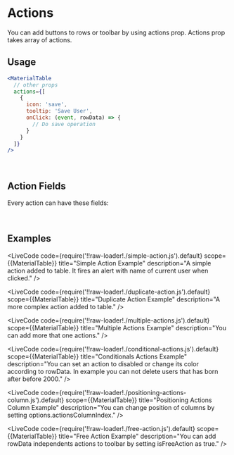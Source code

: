 
# Actions

You can add buttons to rows or toolbar by using actions prop. Actions prop takes array of actions.

## Usage

```jsx
<MaterialTable
  // other props
  actions={[
    {
      icon: 'save',
      tooltip: 'Save User',
      onClick: (event, rowData) => {
        // Do save operation
      }
    }
  ]}
/>
```

<br/>

## Action Fields

Every action can have these fields:

<ActionProps/><br/>

## Examples

<LiveCode
  code={require('!!raw-loader!./simple-action.js').default}
  scope={{MaterialTable}}
  title="Simple Action Example"
  description="A simple action added to table. It fires an alert with name of current user when clicked."
/>

<LiveCode
  code={require('!!raw-loader!./duplicate-action.js').default}
  scope={{MaterialTable}}
  title="Duplicate Action Example"
  description="A more complex action added to table."
/>

<LiveCode
  code={require('!!raw-loader!./multiple-actions.js').default}
  scope={{MaterialTable}}
  title="Multiple Actions Example"
  description="You can add more that one actions."
/>

<LiveCode
  code={require('!!raw-loader!./conditional-actions.js').default}
  scope={{MaterialTable}}
  title="Conditionals Actions Example"
  description="You can set an action to disabled or change its color according to rowData. In example you can not delete users that has born after before 2000."
/>

<LiveCode
  code={require('!!raw-loader!./positioning-actions-column.js').default}
  scope={{MaterialTable}}
  title="Positioning Actions Column Example"
  description="You can change position of columns by setting options.actionsColumnIndex."
/>

<LiveCode
  code={require('!!raw-loader!./free-action.js').default}
  scope={{MaterialTable}}
  title="Free Action Example"
  description="You can add rowData independents actions to toolbar by setting isFreeAction as true."
/>

